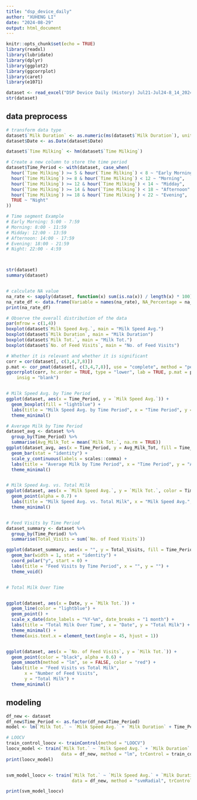 ---
title: "dsp_device_daily"
author: "XUHENG LI"
date: "2024-08-29"
output: html_document
---

```{r setup, include=FALSE}
knitr::opts_chunk$set(echo = TRUE)
library(readxl)
library(lubridate)
library(dplyr)
library(ggplot2)
library(ggcorrplot)
library(caret)
library(e1071)
```


```{r}
dataset <- read_excel("DSP Device Daily (History) Jul21-Jul24-8_14_2024.xlsx")
str(dataset)

```

## data preprocess
```{r}
# transform data type
dataset$`Milk Duration` <- as.numeric(ms(dataset$`Milk Duration`), units = "seconds")
dataset$Date <- as.Date(dataset$Date)

dataset$`Time Milking` <- hm(dataset$`Time Milking`)

# Create a new column to store the time period
dataset$Time_Period <- with(dataset, case_when(
  hour(`Time Milking`) >= 5 & hour(`Time Milking`) < 8 ~ "Early Morning",
  hour(`Time Milking`) >= 8 & hour(`Time Milking`) < 12 ~ "Morning",
  hour(`Time Milking`) >= 12 & hour(`Time Milking`) < 14 ~ "Midday",
  hour(`Time Milking`) >= 14 & hour(`Time Milking`) < 18 ~ "Afternoon",
  hour(`Time Milking`) >= 18 & hour(`Time Milking`) < 22 ~ "Evening",
  TRUE ~ "Night" 
))

# Time segment Example
# Early Morning: 5:00 - 7:59
# Morning: 8:00 - 11:59
# Midday: 12:00 - 13:59
# Afternoon: 14:00 - 17:59
# Evening: 18:00 - 21:59
# Night: 22:00 - 4:59



str(dataset)
summary(dataset)


# calculate NA value
na_rate <- sapply(dataset, function(x) sum(is.na(x)) / length(x) * 100)
na_rate_df <- data.frame(Variable = names(na_rate), NA_Percentage = na_rate)
print(na_rate_df)
```
```{r}
# Observe the overall distribution of the data
par(mfrow = c(1,4))
boxplot(dataset$`Milk Speed Avg.`, main = "Milk Speed Avg.")
boxplot(dataset$`Milk Duration`, main = "Milk Duration")
boxplot(dataset$`Milk Tot.`, main = "Milk Tot.")
boxplot(dataset$`No. of Feed Visits`, main = "No. of Feed Visits")

# Whether it is relevant and whether it is significant
corr = cor(dataset[, c(3,4,7,8)])
p.mat <- cor_pmat(dataset[, c(3,4,7,8)], use = "complete", method = "pearson")
ggcorrplot(corr, hc.order = TRUE, type = "lower", lab = TRUE, p.mat = p.mat, 
    insig = "blank")


# Milk Speed Avg. by Time Period
ggplot(dataset, aes(x = Time_Period, y = `Milk Speed Avg.`)) +
  geom_boxplot(fill = "lightblue") +
  labs(title = "Milk Speed Avg. by Time Period", x = "Time Period", y = "Milk Speed Avg.") +
  theme_minimal()

# Average Milk by Time Period
dataset_avg <- dataset %>%
  group_by(Time_Period) %>%
  summarise(Avg_Milk_Tot = mean(`Milk Tot.`, na.rm = TRUE))
ggplot(dataset_avg, aes(x = Time_Period, y = Avg_Milk_Tot, fill = Time_Period)) +
  geom_bar(stat = "identity") +
  scale_y_continuous(labels = scales::comma) +  
  labs(title = "Average Milk by Time Period", x = "Time Period", y = "Average Milk Total") +
  theme_minimal()


# Milk Speed Avg. vs. Total Milk
ggplot(dataset, aes(x = `Milk Speed Avg.`, y = `Milk Tot.`, color = Time_Period)) +
  geom_point(alpha = 0.7) +
  labs(title = "Milk Speed Avg. vs. Total Milk", x = "Milk Speed Avg.", y = "Total Milk") +
  theme_minimal()


# Feed Visits by Time Period
dataset_summary <- dataset %>%
  group_by(Time_Period) %>%
  summarise(Total_Visits = sum(`No. of Feed Visits`))

ggplot(dataset_summary, aes(x = "", y = Total_Visits, fill = Time_Period)) +
  geom_bar(width = 1, stat = "identity") +
  coord_polar("y", start = 0) +
  labs(title = "Feed Visits by Time Period", x = "", y = "") +
  theme_void()


# Total Milk Over Time


ggplot(dataset, aes(x = Date, y = `Milk Tot.`)) +
  geom_line(color = "lightblue") +
  geom_point() +
  scale_x_date(date_labels = "%Y-%m", date_breaks = "1 month") +  
  labs(title = "Total Milk Over Time", x = "Date", y = "Total Milk") +
  theme_minimal() +
  theme(axis.text.x = element_text(angle = 45, hjust = 1))  


ggplot(dataset, aes(x = `No. of Feed Visits`, y = `Milk Tot.`)) +
  geom_point(color = "black", alpha = 0.6) +
  geom_smooth(method = "lm", se = FALSE, color = "red") + 
  labs(title = "Feed Visits vs Total Milk", 
       x = "Number of Feed Visits", 
       y = "Total Milk") +
  theme_minimal()

```




## modeling

```{r}
df_new <- dataset
df_new$Time_Period <- as.factor(df_new$Time_Period)
model <- lm(`Milk Tot.` ~ `Milk Speed Avg.` + `Milk Duration` + Time_Period + `No. of Feed Visits`, data = df_new)

# LOOCV
train_control_loocv <- trainControl(method = "LOOCV")  
loocv_model <- train(`Milk Tot.` ~ `Milk Speed Avg.` + `Milk Duration` + Time_Period + `No. of Feed Visits`,
                     data = df_new, method = "lm", trControl = train_control_loocv)
print(loocv_model)


svm_model_loocv <- train(`Milk Tot.` ~ `Milk Speed Avg.` + `Milk Duration` + Time_Period + `No. of Feed Visits`,
                         data = df_new, method = "svmRadial", trControl = train_control_loocv)

print(svm_model_loocv)
```


